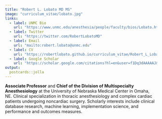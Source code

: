 ```yaml
---
title: "Robert L. Lobato MD MS"
image: "curriculum_vitae/lobato.jpg"
links:
  - label: UNMC Bio
    url: "https://www.unmc.edu/anesthesia/people/faculty/bios/Lobato.html"
  - label: Twitter
    url: "https://twitter.com/RobertLobatoMD"
  - label: Email
    url: "mailto:robert.lobato@unmc.edu"
  - label: CV
    url: "https://robertlobato.github.io/curriculum_vitae/Robert_L_Lobato_CV.pdf"
  - label: Google Scholar
    url: "https://scholar.google.com/citations?hl=en&user=f1Dq3dAAAAAJ&view_op=list_works&sortby=pubdate"
output:
  postcards::jolla
---
```


<!-- ## Bio -->

**Associate Professor** and **Chief of the Division of Multispecialty Anesthesiology** at the University of Nebraska Medical Center in Omaha, NE. Clinical specialization in thoracic anesthesiology and complex cardiac patients undergoing noncardiac surgery. Scholarly interests include clinical database research, machine learning, implementation science, and performance and outcomes measures.

<!-- ## Medical Education and Training -->

<!-- **Duke University Medical Center**<br> -->
<!-- Anesthesiology Residency and<br> -->
<!-- Cardiothoracic Anesthesiology Fellowship | 2010 -->

<!-- **Stanford University School of Medicine**<br> -->
<!-- Medical Doctorate and <br> -->
<!-- Masters Degree in Clinical Epidemiology | 2004 -->
